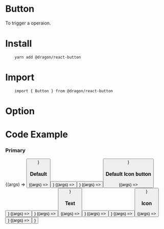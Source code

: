 
<Meta title="MDX/Button" component={Button} />

<!--- This is your Story template function, shown here in React -->

# Button

To trigger a operaion.

# Install

```
    yarn add @dragon/react-button
```

# Import

```
    import { Button } from @dragon/react-button
```

# Option

<ArgsTable of={Button} />

# Code Example

### Primary

<!-- why show the MDXCreateElement tag, this is a storybooks issue, you can refer https://github.com/storybookjs/storybook/issues/11542 -->

<Canvas>
    <Story
        name="Primary"
        args={{
            btnType: 'button',
            children: 'Primary Button',
            modifier: 'primary',
        }}
    >
        {(args) => <Button {...args} />}
    </Story>
</Canvas>

### Default

<Canvas>
    <Story
        name="Default-large"
        args={{
            btnType: 'button',
            children: 'Default Large',
            modifier: 'default',
            size: 'large',
        }}
    >
        {(args) => <Button {...args} />}
    </Story>
    <Story
        name="Default-medium"
        args={{
            btnType: 'button',
            children: 'Defuault Medium',
            modifier: 'default',
            size: 'medium',
        }}
    >
        {(args) => <Button {...args} />}
    </Story>
    <Story
        name="Default-small"
        args={{
            btnType: 'button',
            children: 'Defuault Small',
            modifier: 'default',
            size: 'small',
        }}
    >
        {(args) => <Button {...args} />}
    </Story>
</Canvas>

### Default Icon button

<Canvas>
    <Story
        name="Default-Icon-large"
        args={{
            btnType: 'button',
            children: 'Default Icon Large',
            modifier: 'default',
            size: 'large',
            icon: 'IconEdit',
        }}
    >
        {(args) => <Button {...args} />}
    </Story>
    <Story
        name="Default-Icon-medium"
        args={{
            btnType: 'button',
            children: 'Default Icon Medium',
            modifier: 'default',
            size: 'medium',
            icon: 'IconEdit',
        }}
    >
        {(args) => <Button {...args} />}
    </Story>
    <Story
        name="Default-Icon-small"
        args={{
            btnType: 'button',
            children: 'Default Icon Small',
            modifier: 'default',
            size: 'small',
            icon: 'IconEdit',
        }}
    >
        {(args) => <Button {...args} />}
    </Story>
</Canvas>

### Text

<Canvas>
    <Story
        name="Text-Icon-large"
        args={{
            btnType: 'text',
            children: 'Text Button Large',
            size: 'large',
            icon: 'IconEdit',
        }}
    >
        {(args) => <Button {...args} />}
    </Story>
    <Story
        name="Text-Icon-medium"
        args={{
            btnType: 'text',
            children: 'Text Button Medium',
            size: 'medium',
            icon: 'IconEdit',
        }}
    >
        {(args) => <Button {...args} />}
    </Story>
    <Story
        name="Text-Icon-small"
        args={{
            btnType: 'text',
            children: 'Text Button Small',
            size: 'small',
            icon: 'IconEdit',
        }}
    >
        {(args) => <Button {...args} />}
    </Story>
</Canvas>

### Icon

<Canvas>
    <Story
        name="Icon-Button-large"
        args={{
            btnType: 'icon',
            children: 'Large',
            size: 'large',
            icon: 'IconEdit',
        }}
    >
        {(args) => <Button {...args} />}
    </Story>
     <Story
        name="Icon-Button-medium"
        args={{
            btnType: 'icon',
            children: 'Medium1',
            size: 'medium',
            icon: 'IconEdit',
        }}
    >
        {(args) => <Button {...args} />}
    </Story>
   
</Canvas>
